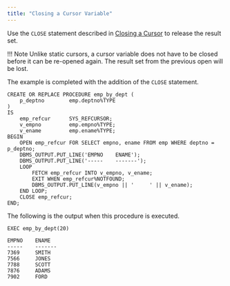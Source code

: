 ```yaml
---
title: "Closing a Cursor Variable"
---
```


<div id="closing_a_cursor_variable" class="registered_link"></div>

Use the `CLOSE` statement described in [Closing a Cursor](../08_static_cursors/04_closing_a_cursor/#closing_a_cursor) to release the result set.

!!! Note
    Unlike static cursors, a cursor variable does not have to be closed before it can be re-opened again. The result set from the previous open will be lost.

The example is completed with the addition of the `CLOSE` statement.

```text
CREATE OR REPLACE PROCEDURE emp_by_dept (
    p_deptno        emp.deptno%TYPE
)
IS
    emp_refcur      SYS_REFCURSOR;
    v_empno         emp.empno%TYPE;
    v_ename         emp.ename%TYPE;
BEGIN
    OPEN emp_refcur FOR SELECT empno, ename FROM emp WHERE deptno = p_deptno;
    DBMS_OUTPUT.PUT_LINE('EMPNO    ENAME');
    DBMS_OUTPUT.PUT_LINE('-----    -------');
    LOOP
        FETCH emp_refcur INTO v_empno, v_ename;
        EXIT WHEN emp_refcur%NOTFOUND;
        DBMS_OUTPUT.PUT_LINE(v_empno || '     ' || v_ename);
    END LOOP;
    CLOSE emp_refcur;
END;
```

The following is the output when this procedure is executed.

```text
EXEC emp_by_dept(20)

EMPNO    ENAME
-----    -------
7369     SMITH
7566     JONES
7788     SCOTT
7876     ADAMS
7902     FORD
```
